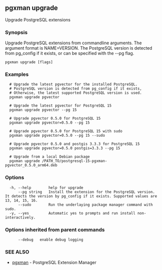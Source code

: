 ## pgxman upgrade

Upgrade PostgreSQL extensions

### Synopsis

Upgrade PostgreSQL extensions from commandline arguments. The argument
format is NAME=VERSION. The PostgreSQL version is detected from pg_config
if it exists, or can be specified with the --pg flag.

```
pgxman upgrade [flags]
```

### Examples

```
  # Upgrade the latest pgvector for the installed PostgreSQL.
  # PostgreSQL version is detected from pg_config if it exists,
  # Otherwise, the latest supported PostgreSQL version is used.
  pgxman upgrade pgvector

  # Upgrade the latest pgvector for PostgreSQL 15
  pgxman upgrade pgvector --pg 15

  # Upgrade pgvector 0.5.0 for PostgreSQL 15
  pgxman upgrade pgvector=0.5.0 --pg 15

  # Upgrade pgvector 0.5.0 for PostgreSQL 15 with sudo
  pgxman upgrade pgvector=0.5.0 --pg 15 --sudo

  # Upgrade pgvector 0.5.0 and postgis 3.3.3 for PostgreSQL 15
  pgxman upgrade pgvector=0.5.0 postgis=3.3.3 --pg 15

  # Upgrade from a local Debian package
  pgxman upgrade /PATH_TO/postgresql-15-pgxman-pgvector_0.5.0_arm64.deb
```

### Options

```
  -h, --help        help for upgrade
      --pg string   Install the extension for the PostgreSQL version. It detects the version by pg_config if it exists. Supported values are 13, 14, 15, 16.
      --sudo        Run the underlaying package manager command with sudo.
  -y, --yes         Automatic yes to prompts and run install non-interactively.
```

### Options inherited from parent commands

```
      --debug   enable debug logging
```

### SEE ALSO

* [pgxman](pgxman.md)	 - PostgreSQL Extension Manager

